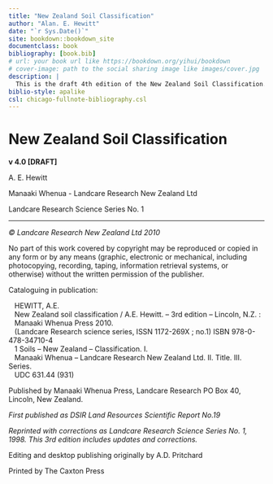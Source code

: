 ```yaml
--- 
title: "New Zealand Soil Classification"
author: "Alan. E. Hewitt"
date: "`r Sys.Date()`"
site: bookdown::bookdown_site
documentclass: book
bibliography: [book.bib]
# url: your book url like https://bookdown.org/yihui/bookdown
# cover-image: path to the social sharing image like images/cover.jpg
description: |
  This is the draft 4th edition of the New Zealand Soil Classification.
biblio-style: apalike
csl: chicago-fullnote-bibliography.csl
---
```


# New Zealand Soil Classification {-}

__v 4.0 [DRAFT]__

A. E. Hewitt

Manaaki Whenua - Landcare Research New Zealand Ltd


Landcare Research Science Series No. 1

***

_©  Landcare Research New Zealand Ltd 2010_

No part of this work covered by copyright may be reproduced or copied in any form or by any means (graphic, electronic or mechanical, including photocopying, recording, taping, information retrieval systems, or otherwise) without the written permission of the publisher.

Cataloguing in publication:

|    HEWITT, A.E.
|    New Zealand soil classification / A.E. Hewitt. – 3rd edition – Lincoln, N.Z. :  
|    Manaaki Whenua Press 2010.
|    (Landcare Research science series, ISSN 1172-269X ; no.1)  		ISBN 978-0-478-34710-4
|    1 Soils – New Zealand – Classification. I.  
|    Manaaki Whenua – Landcare Research New Zealand Ltd. II. Title. III. Series.
|    UDC 631.44 (931)


Published by Manaaki Whenua Press,  Landcare Research  PO Box 40, Lincoln, New Zealand.

_First published as DSIR Land Resources Scientific Report No.19_

_Reprinted with corrections as Landcare Research Science Series No. 1, 1998. This 3rd edition includes updates and corrections._

Editing and desktop publishing originally by A.D. Pritchard

Printed by The Caxton Press


